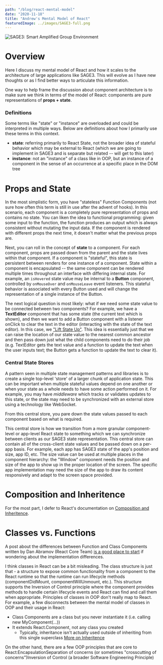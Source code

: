 ```yaml
---
path: "/blog/react-mental-model"
date: "2020-11-18"
title: "Andrew's Mental Model of React"
featuredImage: ../images/SAGE3-full.png
---
```


![SAGE3: Smart Amplified Group Environment](../images/SAGE3-full.png)

# Overview

Here I discuss my mental model of React and how it scales to the architecture of large applications like SAGE3. This will evolve as I have new thoughts or as I find better ways to articulate this information.

One way to help frame the discussion about component architecture is to make sure we think in terms of the model of React: components are pure representations of **props + state**.

### Definitions

Some terms like "state" or "instance" are overloaded and could be interpreted in multiple ways. Below are definitions about how I primarily use these terms in this context.

- **state**: referring primarily to React State, not the broader idea of stateful behavior which may be external to React (which we are going to implement in SAGE3 and is separate but related -- will get to this later)
- **instance**: not an "instance" of a class like in OOP, but an instance of a component in the sense of an occurrence at a specific place in the DOM tree

# Props and State

In the most simplistic form, you have "stateless" Function Components (not sure how often this term is still in use after the advent of hooks). In this scenario, each component is a completely pure representation of props and contains no state. You can liken the idea to functional programming: given some input to the function, the function produces an output which is always consistent without mutating the input data. If the component is rendered with different props the next time, it doesn't matter what the previous props are.

Next, you can roll in the concept of **state** to a component. For each component, props are passed down from the parent and the state lives within that component. If a component is "stateful", this state is persistent between renders for one instance of a component. State within a component is encapsulated -- the same component can be rendered multiple times throughout an interface with differing internal state. For example, an `isHovered` state value may be internal to a **Button** component, controlled by `onMouseOver` and `onMouseLeave` event listeners. This stateful behavior is associated with every Button used and will change the representation of a single instance of the Button.

The next logical question is most likely: what if we need some state value to be connected between two components? For example, we have a **TextEditor** component that has some state (the current text which is shown), and then we want to add a Button component with a listener onClick to clear the text in the editor (interacting with the state of the text editor). In this case, we ["Lift State Up"](https://reactjs.org/docs/lifting-state-up.html). This idea is essentially just that we can raise the location of our state value to the nearest common ancestor and then pass down just what the child components need to do their job (e.g. TextEditor gets the text value and a function to update the text when the user inputs text; the Button gets a function to update the text to clear it).

### Central State Stores

A pattern seen in multiple state management patterns and libraries is to create a single top-level 'store' of a larger chunk of application state. This can be important when multiple stateful values depend on one another or when your state as a whole needs to have some action performed on it. For example, you may have _middleware_ which tracks or validates updates to this state, or the state may need to be synchronized with an external store using a technology like WebSocket.

From this central store, you pare down the state values passed to each component based on what is required.

This central store is how we transition from a more granular component-level or app-level React state to something which we can synchronize between clients as our SAGE3 state representation. This central store can contain all of the cross-client state values and be passed down on a per-app basis. For example, each app has SAGE3 state of the app's position and size, app ID, etc. The size value can be used at multiple places in the component hierarchy: the "Window" component needs the position and size of the app to show up in the proper location of the screen. The specific app implementation may need the size of the app to draw its content responsively and adapt to the screen space provided.

# Composition and Inheritence

For the most part, I defer to React's documentation on [Composition and Inheritence](https://reactjs.org/docs/composition-vs-inheritance.html).

# Classes vs. Functions

A post about the differences between Function and Class Components written by Dan Abramov (React Core Team) [is a good place to start](https://overreacted.io/how-are-function-components-different-from-classes/) if wondering about the implementation differences.

I think classes in React can be a bit misleading. The class structure is just that - a structure to expose common functionality from a component to the React runtime so that the runtime can run lifecycle methods (componentDidMount, componentWillUnmount, etc.). This structure supports the Inversion of Control principle where the component provides methods to handle certain lifecycle events and React can find and call them when appropriate. Principles of classes in OOP don't really map to React. 
For example, a few disconnects between the mental model of classes in OOP and their usage in React:

- Class Components are a class but you never instantiate it (i.e. calling new MyComponent(...))
- It extends React.Component, not any class you created
  - Typically, inheritance isn't actually used outside of inheriting from this single superclass [More on Inheritence](https://reactjs.org/docs/composition-vs-inheritance.html#so-what-about-inheritance)

On the other hand, there are a few OOP principles that are core to React:EncapsulationSeparation of concerns (or sometimes "crosscutting of concerns")Inversion of Control (a broader Software Engineering Principle)
